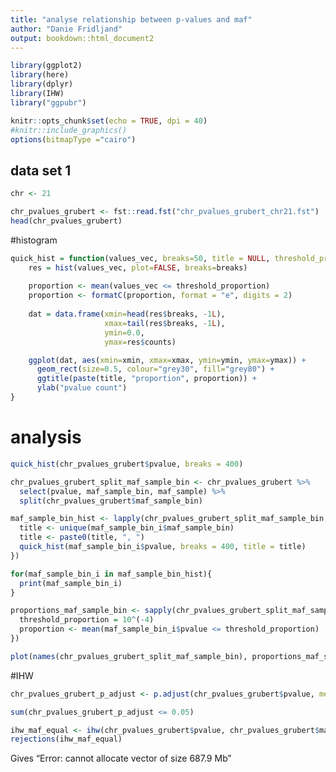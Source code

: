 ```yaml
---
title: "analyse relationship between p-values and maf"
author: "Danie Fridljand"
output: bookdown::html_document2
---
```


```r
library(ggplot2)
library(here)
library(dplyr)
library(IHW)
library("ggpubr")

knitr::opts_chunk$set(echo = TRUE, dpi = 40)
#knitr::include_graphics()
options(bitmapType ="cairo")
```


## data set 1
```r
chr <- 21
```

```r
chr_pvalues_grubert <- fst::read.fst("chr_pvalues_grubert_chr21.fst")
head(chr_pvalues_grubert)
```

#histogram

```r
quick_hist = function(values_vec, breaks=50, title = NULL, threshold_proportion = 10^(-4)) {
    res = hist(values_vec, plot=FALSE, breaks=breaks)
    
    proportion <- mean(values_vec <= threshold_proportion)
    proportion <- formatC(proportion, format = "e", digits = 2)
    
    dat = data.frame(xmin=head(res$breaks, -1L),
                     xmax=tail(res$breaks, -1L),
                     ymin=0.0,
                     ymax=res$counts)

    ggplot(dat, aes(xmin=xmin, xmax=xmax, ymin=ymin, ymax=ymax)) +
      geom_rect(size=0.5, colour="grey30", fill="grey80") + 
      ggtitle(paste(title, "proportion", proportion)) +
      ylab("pvalue count")
}
```

# analysis
```r
quick_hist(chr_pvalues_grubert$pvalue, breaks = 400)
```


```r
chr_pvalues_grubert_split_maf_sample_bin <- chr_pvalues_grubert %>%
  select(pvalue, maf_sample_bin, maf_sample) %>%
  split(chr_pvalues_grubert$maf_sample_bin) 

maf_sample_bin_hist <- lapply(chr_pvalues_grubert_split_maf_sample_bin, function(maf_sample_bin_i){
  title <- unique(maf_sample_bin_i$maf_sample_bin)
  title <- paste0(title, ", ")
  quick_hist(maf_sample_bin_i$pvalue, breaks = 400, title = title)
})

for(maf_sample_bin_i in maf_sample_bin_hist){
  print(maf_sample_bin_i)
}
```


```r
proportions_maf_sample_bin <- sapply(chr_pvalues_grubert_split_maf_sample_bin, function(maf_sample_bin_i){
  threshold_proportion = 10^(-4)
  proportion <- mean(maf_sample_bin_i$pvalue <= threshold_proportion)
})

plot(names(chr_pvalues_grubert_split_maf_sample_bin), proportions_maf_sample_bin)
```


#IHW
```r
chr_pvalues_grubert_p_adjust <- p.adjust(chr_pvalues_grubert$pvalue, method = "BH")

sum(chr_pvalues_grubert_p_adjust <= 0.05)
```


```r
ihw_maf_equal <- ihw(chr_pvalues_grubert$pvalue, chr_pvalues_grubert$maf_sample_bin, alpha = 0.05, lambdas = Inf, nfolds = 3)
rejections(ihw_maf_equal)
```
Gives "Error: cannot allocate vector of size 687.9 Mb"